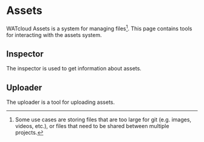 # Assets

WATcloud Assets is a system for managing files[^example-uses].
This page contains tools for interacting with the assets system.

[^example-uses]: Some use cases are storing files that are too large for git (e.g. images, videos, etc.), or files that need to be shared between multiple projects.


## Inspector

The inspector is used to get information about assets.

<div className="mt-6">
    <AssetInspector />
</div>

## Uploader

The uploader is a tool for uploading assets.

<div className="mt-6">
    <AssetUploader />
</div>



